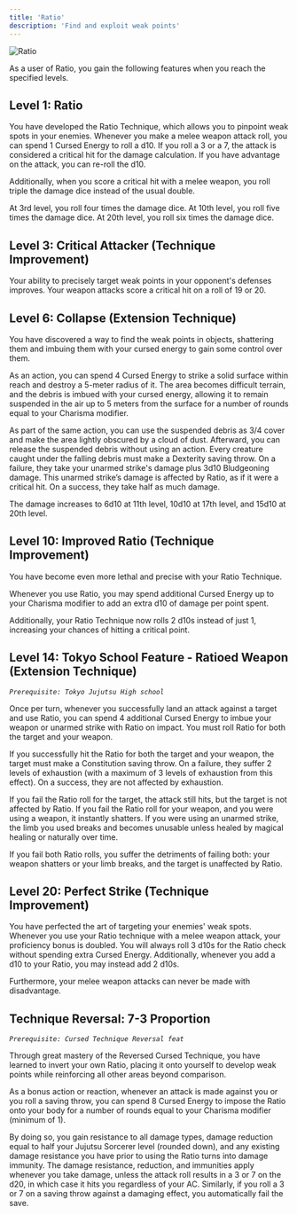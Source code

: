 ```yaml
---
title: 'Ratio'
description: 'Find and exploit weak points'
---
```


<img
  src="/images/cursed-techniques/ratio.jpeg"
  alt="Ratio"
/>

As a user of Ratio, you gain the following features when you reach the specified levels.

## Level 1: Ratio
You have developed the Ratio Technique, which allows you to pinpoint weak spots in your enemies. Whenever you make a melee weapon attack roll, you can spend 1 Cursed Energy to roll a d10. If you roll a 3 or a 7, the attack is considered a critical hit for the damage calculation. If you have advantage on the attack, you can re-roll the d10.

Additionally, when you score a critical hit with a melee weapon, you roll triple the damage dice instead of the usual double.

At 3rd level, you roll four times the damage dice. At 10th level, you roll five times the damage dice. At 20th level, you roll six times the damage dice.

## Level 3: Critical Attacker (Technique Improvement)
Your ability to precisely target weak points in your opponent's defenses improves. Your weapon attacks score a critical hit on a roll of 19 or 20.

## Level 6: Collapse (Extension Technique)
You have discovered a way to find the weak points in objects, shattering them and imbuing them with your cursed energy to gain some control over them. 

As an action, you can spend 4 Cursed Energy to strike a solid surface within reach and destroy a 5-meter radius of it. The area becomes difficult terrain, and the debris is imbued with your cursed energy, allowing it to remain suspended in the air up to 5 meters from the surface for a number of rounds equal to your Charisma modifier.

As part of the same action, you can use the suspended debris as 3/4 cover and make the area lightly obscured by a cloud of dust. Afterward, you can release the suspended debris without using an action. Every creature caught under the falling debris must make a Dexterity saving throw. On a failure, they take your unarmed strike's damage plus 3d10 Bludgeoning damage. This unarmed strike’s damage is affected by Ratio, as if it were a critical hit. On a success, they take half as much damage.

The damage increases to 6d10 at 11th level, 10d10 at 17th level, and 15d10 at 20th level.

## Level 10: Improved Ratio (Technique Improvement)
You have become even more lethal and precise with your Ratio Technique. 

Whenever you use Ratio, you may spend additional Cursed Energy up to your Charisma modifier to add an extra d10 of damage per point spent.

Additionally, your Ratio Technique now rolls 2 d10s instead of just 1, increasing your chances of hitting a critical point.

## Level 14: Tokyo School Feature - Ratioed Weapon (Extension Technique)
*`Prerequisite: Tokyo Jujutsu High school`*

Once per turn, whenever you successfully land an attack against a target and use Ratio, you can spend 4 additional Cursed Energy to imbue your weapon or unarmed strike with Ratio on impact. You must roll Ratio for both the target and your weapon.

If you successfully hit the Ratio for both the target and your weapon, the target must make a Constitution saving throw. On a failure, they suffer 2 levels of exhaustion (with a maximum of 3 levels of exhaustion from this effect). On a success, they are not affected by exhaustion.

If you fail the Ratio roll for the target, the attack still hits, but the target is not affected by Ratio. If you fail the Ratio roll for your weapon, and you were using a weapon, it instantly shatters. If you were using an unarmed strike, the limb you used breaks and becomes unusable unless healed by magical healing or naturally over time.

If you fail both Ratio rolls, you suffer the detriments of failing both: your weapon shatters or your limb breaks, and the target is unaffected by Ratio.

## Level 20: Perfect Strike (Technique Improvement)
You have perfected the art of targeting your enemies' weak spots. Whenever you use your Ratio technique with a melee weapon attack, your proficiency bonus is doubled. You will always roll 3 d10s for the Ratio check without spending extra Cursed Energy. Additionally, whenever you add a d10 to your Ratio, you may instead add 2 d10s.

Furthermore, your melee weapon attacks can never be made with disadvantage.

## Technique Reversal: 7-3 Proportion
*`Prerequisite: Cursed Technique Reversal feat`*

Through great mastery of the Reversed Cursed Technique, you have learned to invert your own Ratio, placing it onto yourself to develop weak points while reinforcing all other areas beyond comparison. 

As a bonus action or reaction, whenever an attack is made against you or you roll a saving throw, you can spend 8 Cursed Energy to impose the Ratio onto your body for a number of rounds equal to your Charisma modifier (minimum of 1).

By doing so, you gain resistance to all damage types, damage reduction equal to half your Jujutsu Sorcerer level (rounded down), and any existing damage resistance you have prior to using the Ratio turns into damage immunity. The damage resistance, reduction, and immunities apply whenever you take damage, unless the attack roll results in a 3 or 7 on the d20, in which case it hits you regardless of your AC. Similarly, if you roll a 3 or 7 on a saving throw against a damaging effect, you automatically fail the save.